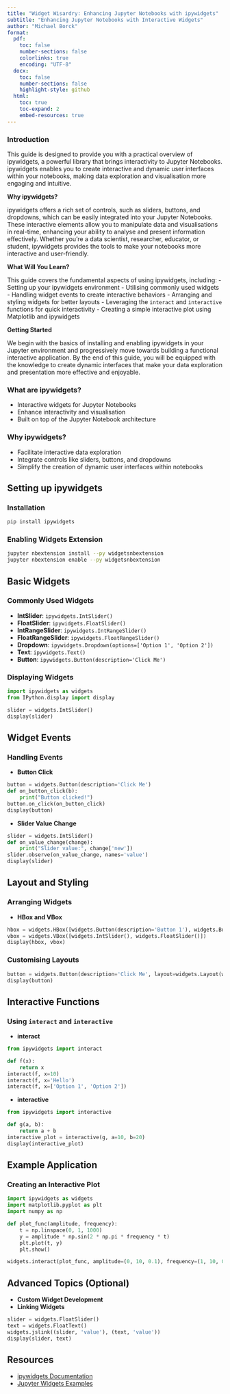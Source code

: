 ```yaml
---
title: "Widget Wisardry: Enhancing Jupyter Notebooks with ipywidgets"
subtitle: "Enhancing Jupyter Notebooks with Interactive Widgets"
author: "Michael Borck"
format:
  pdf:
    toc: false
    number-sections: false
    colorlinks: true
    encoding: "UTF-8"
  docx:
    toc: false
    number-sections: false
    highlight-style: github
  html:
    toc: true
    toc-expand: 2
    embed-resources: true
---
```


### Introduction

This guide is designed to provide you with a practical overview of ipywidgets, a powerful library that brings interactivity to Jupyter Notebooks. ipywidgets enables you to create interactive and dynamic user interfaces within your notebooks, making data exploration and visualisation more engaging and intuitive.

**Why ipywidgets?**

ipywidgets offers a rich set of controls, such as sliders, buttons, and dropdowns, which can be easily integrated into your Jupyter Notebooks. These interactive elements allow you to manipulate data and visualisations in real-time, enhancing your ability to analyse and present information effectively. Whether you're a data scientist, researcher, educator, or student, ipywidgets provides the tools to make your notebooks more interactive and user-friendly.

**What Will You Learn?**

This guide covers the fundamental aspects of using ipywidgets, including:
- Setting up your ipywidgets environment
- Utilising commonly used widgets
- Handling widget events to create interactive behaviors
- Arranging and styling widgets for better layouts
- Leveraging the `interact` and `interactive` functions for quick interactivity
- Creating a simple interactive plot using Matplotlib and ipywidgets

**Getting Started**

We begin with the basics of installing and enabling ipywidgets in your Jupyter environment and progressively move towards building a functional interactive application. By the end of this guide, you will be equipped with the knowledge to create dynamic interfaces that make your data exploration and presentation more effective and enjoyable.


### What are ipywidgets?
- Interactive widgets for Jupyter Notebooks
- Enhance interactivity and visualisation
- Built on top of the Jupyter Notebook architecture

### Why ipywidgets?
- Facilitate interactive data exploration
- Integrate controls like sliders, buttons, and dropdowns
- Simplify the creation of dynamic user interfaces within notebooks

## Setting up ipywidgets

### Installation
```bash
pip install ipywidgets
```

### Enabling Widgets Extension
```bash
jupyter nbextension install --py widgetsnbextension
jupyter nbextension enable --py widgetsnbextension
```

## Basic Widgets

### Commonly Used Widgets
- **IntSlider**: `ipywidgets.IntSlider()`
- **FloatSlider**: `ipywidgets.FloatSlider()`
- **IntRangeSlider**: `ipywidgets.IntRangeSlider()`
- **FloatRangeSlider**: `ipywidgets.FloatRangeSlider()`
- **Dropdown**: `ipywidgets.Dropdown(options=['Option 1', 'Option 2'])`
- **Text**: `ipywidgets.Text()`
- **Button**: `ipywidgets.Button(description='Click Me')`

### Displaying Widgets
```python
import ipywidgets as widgets
from IPython.display import display

slider = widgets.IntSlider()
display(slider)
```

## Widget Events

### Handling Events
- **Button Click**
```python
button = widgets.Button(description='Click Me')
def on_button_click(b):
    print("Button clicked!")
button.on_click(on_button_click)
display(button)
```

- **Slider Value Change**
```python
slider = widgets.IntSlider()
def on_value_change(change):
    print("Slider value:", change['new'])
slider.observe(on_value_change, names='value')
display(slider)
```

## Layout and Styling

### Arranging Widgets
- **HBox and VBox**
```python
hbox = widgets.HBox([widgets.Button(description='Button 1'), widgets.Button(description='Button 2')])
vbox = widgets.VBox([widgets.IntSlider(), widgets.FloatSlider()])
display(hbox, vbox)
```

### Customising Layouts
```python
button = widgets.Button(description='Click Me', layout=widgets.Layout(width='200px', height='50px'))
display(button)
```

## Interactive Functions

### Using `interact` and `interactive`
- **interact**
```python
from ipywidgets import interact

def f(x):
    return x
interact(f, x=10)
interact(f, x='Hello')
interact(f, x=['Option 1', 'Option 2'])
```

- **interactive**
```python
from ipywidgets import interactive

def g(a, b):
    return a + b
interactive_plot = interactive(g, a=10, b=20)
display(interactive_plot)
```

## Example Application

### Creating an Interactive Plot
```python
import ipywidgets as widgets
import matplotlib.pyplot as plt
import numpy as np

def plot_func(amplitude, frequency):
    t = np.linspace(0, 1, 1000)
    y = amplitude * np.sin(2 * np.pi * frequency * t)
    plt.plot(t, y)
    plt.show()

widgets.interact(plot_func, amplitude=(0, 10, 0.1), frequency=(1, 10, 0.1))
```

## Advanced Topics (Optional)

- **Custom Widget Development**
- **Linking Widgets**
```python
slider = widgets.FloatSlider()
text = widgets.FloatText()
widgets.jslink((slider, 'value'), (text, 'value'))
display(slider, text)
```

## Resources

  - [ipywidgets Documentation](https://ipywidgets.readthedocs.io/en/latest/)
  - [Jupyter Widgets Examples](https://github.com/jupyter-widgets/ipywidgets/blob/master/docs/source/examples/Index.ipynb)
